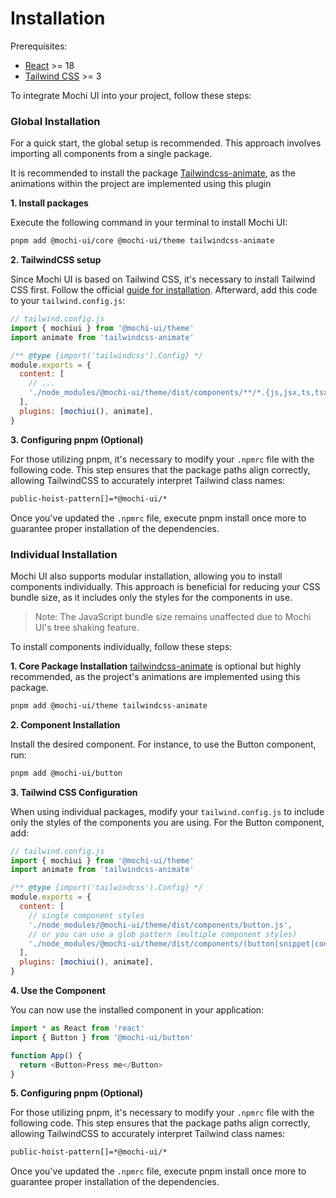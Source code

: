 
<Meta title="Introduction/Installation" />

# Installation

Prerequisites:

- [React](https://react.dev/) >= 18
- [Tailwind CSS](https://tailwindcss.com/) >= 3

To integrate Mochi UI into your project, follow these steps:

### Global Installation

For a quick start, the global setup is recommended. This approach involves
importing all components from a single package.

It is recommended to install the package [Tailwindcss-animate](https://github.com/jamiebuilds/tailwindcss-animate), as the animations within the project are implemented using this plugin

**1. Install packages**

Execute the following command in your terminal to install Mochi UI:

```sh
pnpm add @mochi-ui/core @mochi-ui/theme tailwindcss-animate
```

**2. TailwindCSS setup**

Since Mochi UI is based on Tailwind CSS, it's necessary to install Tailwind CSS
first. Follow the official
[guide for installation](https://tailwindcss.com/docs/installation). Afterward,
add this code to your `tailwind.config.js`:

```js
// tailwind.config.js
import { mochiui } from '@mochi-ui/theme'
import animate from 'tailwindcss-animate'

/** @type {import('tailwindcss').Config} */
module.exports = {
  content: [
    // ...
    './node_modules/@mochi-ui/theme/dist/components/**/*.{js,jsx,ts,tsx}',
  ],
  plugins: [mochiui(), animate],
}
```

**3. Configuring pnpm (Optional)**

For those utilizing pnpm, it's necessary to modify your `.npmrc` file with the
following code. This step ensures that the package paths align correctly,
allowing TailwindCSS to accurately interpret Tailwind class names:

```sh
public-hoist-pattern[]=*@mochi-ui/*
```

Once you've updated the `.npmrc` file, execute pnpm install once more to
guarantee proper installation of the dependencies.

### Individual Installation

Mochi UI also supports modular installation, allowing you to install components
individually. This approach is beneficial for reducing your CSS bundle size, as
it includes only the styles for the components in use.

> Note: The JavaScript bundle size remains unaffected due to Mochi UI's tree
> shaking feature.

To install components individually, follow these steps:

**1. Core Package Installation**
[tailwindcss-animate](https://tailwindcss.com/docs/installation) is optional but highly recommended, as the project's animations are implemented using this package.
```sh
pnpm add @mochi-ui/theme tailwindcss-animate
```

**2. Component Installation**

Install the desired component. For instance, to use the Button component, run:

```sh
pnpm add @mochi-ui/button
```

**3. Tailwind CSS Configuration**

When using individual packages, modify your `tailwind.config.js` to include only
the styles of the components you are using. For the Button component, add:

```js
// tailwind.config.js
import { mochiui } from '@mochi-ui/theme'
import animate from 'tailwindcss-animate'

/** @type {import('tailwindcss').Config} */
module.exports = {
  content: [
    // single component styles
    './node_modules/@mochi-ui/theme/dist/components/button.js',
    // or you can use a glob pattern (multiple component styles)
    './node_modules/@mochi-ui/theme/dist/components/(button|snippet|code|input).js',
  ],
  plugins: [mochiui(), animate],
}
```

**4. Use the Component**

You can now use the installed component in your application:

```js
import * as React from 'react'
import { Button } from '@mochi-ui/button'

function App() {
  return <Button>Press me</Button>
}
```

**5. Configuring pnpm (Optional)**

For those utilizing pnpm, it's necessary to modify your `.npmrc` file with the
following code. This step ensures that the package paths align correctly,
allowing TailwindCSS to accurately interpret Tailwind class names:

```sh
public-hoist-pattern[]=*@mochi-ui/*
```

Once you've updated the `.npmrc` file, execute pnpm install once more to
guarantee proper installation of the dependencies.
